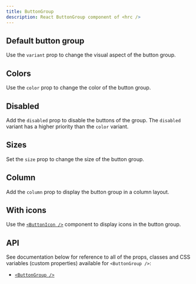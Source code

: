 ```yaml
---
title: ButtonGroup
description: React ButtonGroup component of <hrc />
---
```



## Default button group

Use the `variant` prop to change the visual aspect of the button group.

<Demo layout="row">
  <Demos.ButtonGroupDefault />
</Demo>

<SourceCode code={defaultCode} title="default.tsx" />

## Colors

Use the `color` prop to change the color of the button group.

<Demo layout="row" className="button-group-colors">
  <Demos.ButtonGroupColors />
</Demo>

<SourceCode code={colorsCode} title="colors.tsx" />

## Disabled

Add the `disabled` prop to disable the buttons of the group. The `disabled`
variant has a higher priority than the `color` variant.

<Demo layout="row" className="button-group-disabled" withDisabled>
  <Demos.ButtonGroupDisabled client:load />
</Demo>

<SourceCodeWithDisabled code={disabledCode} title="disabled.tsx" />

## Sizes

Set the `size` prop to change the size of the button group.

<Demo>
  <Demos.ButtonGroupSizes />
</Demo>

<SourceCode code={sizesCode} title="sizes.tsx" />

## Column

Add the `column` prop to display the button group in a column layout.

<Demo layout="row" className="button-group-column">
  <Demos.ButtonGroupColumn />
</Demo>

<SourceCode code={columnCode} title="column.tsx" />

## With icons

Use the [`<ButtonIcon />`](../button-icon)  component to display icons in the
button group.

<Demo layout="row">
  <Demos.ButtonGroupWithIcons />
</Demo>

<SourceCode code={iconsCode} title="with-icons.tsx" />

## API

See documentation below for reference to all of the props, classes and CSS
variables (custom properties) available for `<ButtonGroup />`:

- [`<ButtonGroup />`](/hrc/api/button-group)
